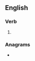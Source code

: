 ==English==

===Verb===
{{head|en|verb form}}

# {{en-past of|endear}}

===Anagrams===
* {{anagrams|en|deadener}}